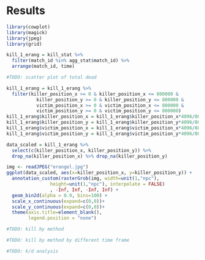 # Results

```r
library(cowplot)
library(magick)
library(jpeg)
library(grid)
```

```r
kill_1_erang = kill_stat %>%
  filter(match_id %in% agg_stat$match_id) %>%
  arrange(match_id, time)
```


```r
#TODO: scatter plot of total dead
```

```r
kill_1_erang = kill_1_erang %>%
  filter(killer_position_x >= 0 & killer_position_x <= 800000 & 
           killer_position_y >= 0 & killer_position_y <= 800000 &
           victim_position_x >= 0 & victim_position_x <= 800000 &
           victim_position_y >= 0 & victim_position_y <= 800000)
kill_1_erang$killer_position_x = kill_1_erang$killer_position_x*4096/800000
kill_1_erang$killer_position_y = kill_1_erang$killer_position_y*4096/800000
kill_1_erang$victim_position_x = kill_1_erang$victim_position_x*4096/800000
kill_1_erang$victim_position_y = kill_1_erang$victim_position_y*4096/800000

data_scaled = kill_1_erang %>% 
  select(c(killer_position_x, killer_position_y)) %>%
  drop_na(killer_position_x) %>% drop_na(killer_position_y)
```

```r
img <- readJPEG("erangel.jpg")
ggplot(data_scaled, aes(x=killer_position_x, y=killer_position_y)) +
  annotation_custom(rasterGrob(img, width=unit(1,"npc"), 
                height=unit(1,"npc"), interpolate = FALSE)
                , -Inf, Inf, -Inf, Inf) +
  geom_bin2d(alpha = 0.9, bins=100) +
  scale_x_continuous(expand=c(0,0))+
  scale_y_continuous(expand=c(0,0))+
  theme(axis.title=element_blank(),
        legend.position = "none")
```

```r
#TODO: kill by method
```

```r
#TODO: kill by method by different time frame
```

```r
#TODO: k/d analysis
```